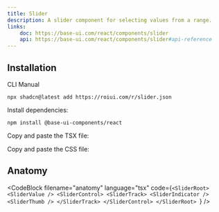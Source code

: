 ```yaml
---
title: Slider
description: A slider component for selecting values from a range.
links:
    doc: https://base-ui.com/react/components/slider
    api: https://base-ui.com/react/components/slider#api-reference
---
```


<ComponentPreview name="slider-demo" />

## Installation

<InstallationTabs>

<InstallationTabsList>
    <InstallationTabsTrigger value="cli">CLI</InstallationTabsTrigger>
    <InstallationTabsTrigger value="manual">Manual</InstallationTabsTrigger>
</InstallationTabsList>

<InstallationTabsContent value="cli">

```package-install
npx shadcn@latest add https://roiui.com/r/slider.json
```

</InstallationTabsContent>

<InstallationTabsContent value="manual" data-manual="true">

Install dependencies:

```package-install
npm install @base-ui-components/react
```

Copy and paste the TSX file:

<ComponentSource
    src="registry/brook/ui/slider/slider.tsx"
    title="components/ui/slider.tsx"
    collapsible={true}
/>

Copy and paste the CSS file:

<ComponentSource
    src="registry/brook/ui/slider/slider.module.css"
    title="components/ui/slider.module.css"
    language="css"
    collapsible={true}
/>

</InstallationTabsContent>

</InstallationTabs>

## Anatomy

<CodeBlock
filename="anatomy"
  language="tsx"
  code={`<SliderRoot>
    <SliderValue />
    <SliderControl>
        <SliderTrack>
            <SliderIndicator />
            <SliderThumb />
        </SliderTrack>
    </SliderControl>
</SliderRoot>
`} />
